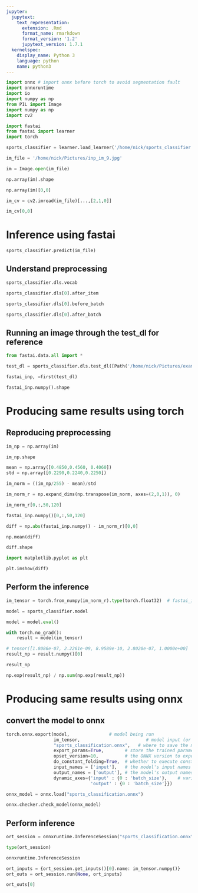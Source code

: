 ```yaml
---
jupyter:
  jupytext:
    text_representation:
      extension: .Rmd
      format_name: rmarkdown
      format_version: '1.2'
      jupytext_version: 1.7.1
  kernelspec:
    display_name: Python 3
    language: python
    name: python3
---
```


```python
import onnx # import onnx before torch to avoid segmentation fault
import onnxruntime
import io
import numpy as np
from PIL import Image
import numpy as np
import cv2
```

```python
import fastai
from fastai import learner
import torch
```

```python
sports_classifier = learner.load_learner('/home/nick/sports_classifier.pkl')
```

```python
im_file = '/home/nick/Pictures/inp_im_9.jpg'
```

```python
im = Image.open(im_file)
```

```python
np.array(im).shape
```

```python
np.array(im)[0,0]
```

```python
im_cv = cv2.imread(im_file)[...,[2,1,0]]
```

```python
im_cv[0,0]
```

# Inference using fastai

```python
sports_classifier.predict(im_file)
```

## Understand preprocessing

```python
sports_classifier.dls.vocab
```

```python
sports_classifier.dls[0].after_item
```

```python
sports_classifier.dls[0].before_batch
```

```python
sports_classifier.dls[0].after_batch
```

## Running an image through the test_dl for reference

```python
from fastai.data.all import *
```

```python
test_dl = sports_classifier.dls.test_dl([Path('/home/nick/Pictures/examples/inp_im_9.jpg')])
```

```python
fastai_inp, =first(test_dl)
```

```python
fastai_inp.numpy().shape
```

# Producing same results using torch


## Reproducing preprocessing

```python
im_np = np.array(im)
```

```python
im_np.shape
```

```python
mean = np.array([0.4850,0.4560, 0.4060])
std = np.array([0.2290,0.2240,0.2250])
```

```python
im_norm = ((im_np/255) - mean)/std
```

```python
im_norm_r = np.expand_dims(np.transpose(im_norm, axes=(2,0,1)), 0)
```

```python
im_norm_r[0,:,50,120]
```

```python
fastai_inp.numpy()[0,:,50,120]
```

```python
diff = np.abs(fastai_inp.numpy() - im_norm_r)[0,0]
```

```python
np.mean(diff)
```

```python
diff.shape
```

```python
import matplotlib.pyplot as plt
```

```python
plt.imshow(diff)
```

## Perform the inference

```python
im_tensor = torch.from_numpy(im_norm_r).type(torch.float32)  # fastai_inp.numpy()
```

```python
model = sports_classifier.model
```

```python
model = model.eval()
```

```python
with torch.no_grad():
    result = model(im_tensor)
```

```python
# tensor([1.8086e-07, 2.2261e-09, 8.9589e-10, 2.8020e-07, 1.0000e+00]
result_np = result.numpy()[0]
```

```python
result_np
```

```python
np.exp(result_np) / np.sum(np.exp(result_np))
```

# Producing same results using onnx


## convert the model to onnx

```python
torch.onnx.export(model,               # model being run
                  im_tensor,                         # model input (or a tuple for multiple inputs)
                  "sports_classification.onnx",   # where to save the model (can be a file or file-like object)
                  export_params=True,        # store the trained parameter weights inside the model file
                  opset_version=10,          # the ONNX version to export the model to
                  do_constant_folding=True,  # whether to execute constant folding for optimization
                  input_names = ['input'],   # the model's input names
                  output_names = ['output'], # the model's output names
                  dynamic_axes={'input' : {0 : 'batch_size'},    # variable lenght axes -> i.e. variable batch size
                                'output' : {0 : 'batch_size'}})
```

```python
onnx_model = onnx.load("sports_classification.onnx")
```

```python
onnx.checker.check_model(onnx_model)
```

## Perform inference

```python
ort_session = onnxruntime.InferenceSession("sports_classification.onnx")
```

```python
type(ort_session)
```

```python
onnxruntime.InferenceSession
```

```python
ort_inputs = {ort_session.get_inputs()[0].name: im_tensor.numpy()}
ort_outs = ort_session.run(None, ort_inputs)
```

```python
ort_outs[0]
```

```python

```
